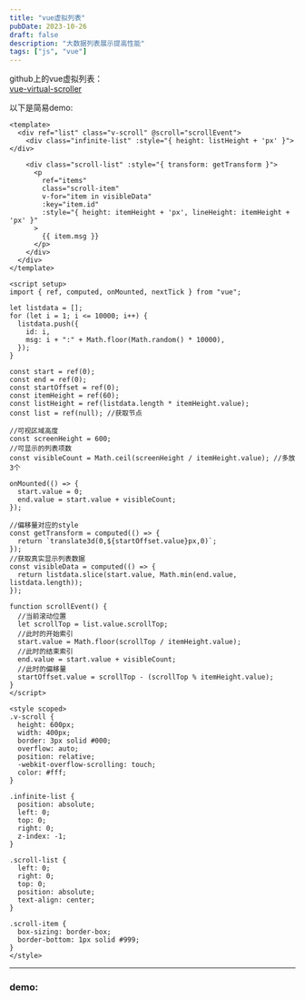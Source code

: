 ```yaml
---
title: "vue虚拟列表"
pubDate: 2023-10-26
draft: false
description: "大数据列表展示提高性能"
tags: ["js", "vue"]
---
```



github上的vue虚拟列表：  
[vue-virtual-scroller](https://github.com/Akryum/vue-virtual-scroller)

以下是简易demo:  
```vue
<template>
  <div ref="list" class="v-scroll" @scroll="scrollEvent">
    <div class="infinite-list" :style="{ height: listHeight + 'px' }"></div>

    <div class="scroll-list" :style="{ transform: getTransform }">
      <p
        ref="items"
        class="scroll-item"
        v-for="item in visibleData"
        :key="item.id"
        :style="{ height: itemHeight + 'px', lineHeight: itemHeight + 'px' }"
      >
        {{ item.msg }}
      </p>
    </div>
  </div>
</template>

<script setup>
import { ref, computed, onMounted, nextTick } from "vue";

let listdata = [];
for (let i = 1; i <= 10000; i++) {
  listdata.push({
    id: i,
    msg: i + ":" + Math.floor(Math.random() * 10000),
  });
}

const start = ref(0);
const end = ref(0);
const startOffset = ref(0);
const itemHeight = ref(60);
const listHeight = ref(listdata.length * itemHeight.value);
const list = ref(null); //获取节点

//可视区域高度
const screenHeight = 600;
//可显示的列表项数
const visibleCount = Math.ceil(screenHeight / itemHeight.value); //多放3个

onMounted(() => {
  start.value = 0;
  end.value = start.value + visibleCount;
});

//偏移量对应的style
const getTransform = computed(() => {
  return `translate3d(0,${startOffset.value}px,0)`;
});
//获取真实显示列表数据
const visibleData = computed(() => {
  return listdata.slice(start.value, Math.min(end.value, listdata.length));
});

function scrollEvent() {
  //当前滚动位置
  let scrollTop = list.value.scrollTop;
  //此时的开始索引
  start.value = Math.floor(scrollTop / itemHeight.value);
  //此时的结束索引
  end.value = start.value + visibleCount;
  //此时的偏移量
  startOffset.value = scrollTop - (scrollTop % itemHeight.value);
}
</script>

<style scoped>
.v-scroll {
  height: 600px;
  width: 400px;
  border: 3px solid #000;
  overflow: auto;
  position: relative;
  -webkit-overflow-scrolling: touch;
  color: #fff;
}

.infinite-list {
  position: absolute;
  left: 0;
  top: 0;
  right: 0;
  z-index: -1;
}

.scroll-list {
  left: 0;
  right: 0;
  top: 0;
  position: absolute;
  text-align: center;
}

.scroll-item {
  box-sizing: border-box;
  border-bottom: 1px solid #999;
}
</style>
```

---

### demo:

<List client:load/>